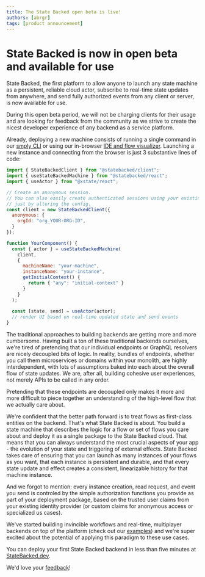 ```yaml
---
title: The State Backed open beta is live!
authors: [abrgr]
tags: [product announcement]
---
```


# State Backed is now in open beta and available for use

State Backed, the first platform to allow anyone to launch any state machine
as a persistent, reliable cloud actor, subscribe to real-time state updates
from anywhere, and send fully authorized events from any client or server,
is now available for use.

During this open beta period, we will not be charging clients for their usage
and are looking for feedback from the community as we strive to create the
nicest developer experience of any backend as a service platform.

Already, deploying a new machine consists of running a single command in our
[smply CLI](https://github.com/statebacked/smply) or using our in-browser
[IDE and flow visualizer](https://www.statebacked.dev).
Launching a new instance and connecting from the browser is just 3 substantive
lines of code:

```javascript
import { StateBackedClient } from "@statebacked/client";
import { useStateBackedMachine } from "@statebacked/react";
import { useActor } from "@xstate/react";

// Create an anonymous session.
// You can also easily create authenticated sessions using your existing identity provider,
// just by altering the config.
const client = new StateBackedClient({
  anonymous: {
    orgId: "org_YOUR-ORG-ID",
  }
});

function YourComponent() {
  const { actor } = useStateBackedMachine(
    client,
    {
      machineName: "your-machine",
      instanceName: "your-instance",
      getInitialContext() {
        return { "any": "initial-context" }
      }
    }
  );
  
  const [state, send] = useActor(actor);
  // render UI based on real-time updated state and send events
}
```

The traditional approaches to building backends are getting more and more cumbersome.
Having built a ton of these traditional backends ourselves, we're tired of pretending
that our individual endpoints or GraphQL resolvers are nicely decoupled bits of logic.
In reality, bundles of endpoints, whether you call them microservices or domains within
your monolith, are highly interdependent, with lots of assumptions baked into each about
the overall flow of state updates. We are, after all, building cohesive user experiences,
not merely APIs to be called in any order.

Pretending that these endpoints are decoupled only makes it more and more difficult to
piece together an understanding of the high-level flow that we actually care about.

We're confident that the better path forward is to treat flows as first-class entities
on the backend. That's what State Backed is about. You build a state machine that describes
the logic for a flow or set of flows you care about and deploy it as a single package
to the State Backed cloud. That means that you can always understand the most crucial aspects
of your app - the evolution of your state and triggering of external effects.
State Backed takes care of ensuring that you can launch as many instances of your flows as you
want, that each instance is persistent and durable, and that every state update and effect
creates a consistent, linearizable history for that machine instance.

And we forgot to mention: every instance creation, read request, and event you send is controled
by the simple authorization functions you provide as part of your deployment package, based
on the trusted user claims from your existing identity provider (or custom claims for
anonymous access or specialized us cases).

We've started building invincible workflows and real-time, multiplayer backends on top of
the platform (check out our [examples](https://docs.statebacked.dev/docs/category/examples)) and we're
super excited about the potential of applying this paradigm to these use cases.

You can deploy your first State Backed backend in less than five minutes at
[StateBacked.dev](https://www.statebacked.dev).

We'd love your [feedback](mailto:feedback@statebacked.dev)!
